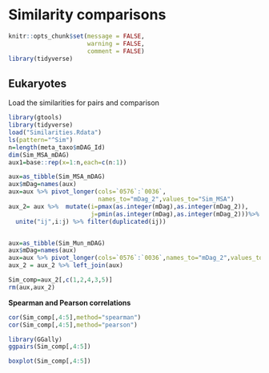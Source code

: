 # Similarity comparisons

```r
knitr::opts_chunk$set(message = FALSE,
                      warning = FALSE,
                      comment = FALSE)
library(tidyverse)
```

## Eukaryotes

Load the similarities for pairs and comparison

```r
library(gtools)
library(tidyverse)
load("Similarities.Rdata")
ls(pattern="^Sim")
n=length(meta_taxo$mDAG_Id)
dim(Sim_MSA_mDAG)
aux1=base::rep(x=1:n,each=c(n:1))

aux=as_tibble(Sim_MSA_mDAG)
aux$mDag=names(aux)
aux=aux %>% pivot_longer(cols=`0576`:`0036`,
                         names_to="mDag_2",values_to="Sim_MSA")
aux_2= aux %>%  mutate(i=pmax(as.integer(mDag),as.integer(mDag_2)),
                       j=pmin(as.integer(mDag),as.integer(mDag_2)))%>%
  unite("ij",i:j) %>% filter(duplicated(ij))


aux=as_tibble(Sim_Mun_mDAG)
aux$mDag=names(aux)
aux=aux %>% pivot_longer(cols=`0576`:`0036`,names_to="mDag_2",values_to="Sim_Mun")
aux_2 = aux_2 %>% left_join(aux)

Sim_comp=aux_2[,c(1,2,4,3,5)]
rm(aux,aux_2)
```

**Spearman and Pearson correlations**

```r
cor(Sim_comp[,4:5],method="spearman")
cor(Sim_comp[,4:5],method="pearson")
```

```r
library(GGally)
ggpairs(Sim_comp[,4:5])
```

```r
boxplot(Sim_comp[,4:5])
```
